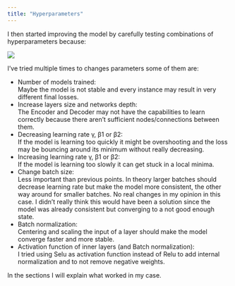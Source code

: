 ```yaml
---
title: "Hyperparameters"
---
```


I then started improving the model by carefully testing combinations of hyperparameters because:

![](pick_hyperparameters.png)

I've tried multiple times to changes parameters some of them are:

-   Number of models trained:\
    Maybe the model is not stable and every instance may result in very different final losses.
-   Increase layers size and networks depth:\
    The Encoder and Decoder may not have the capabilities to learn correctly because there aren't sufficient nodes/connections between them.
-   Decreasing learning rate γ, β1 or β2:\
    If the model is learning too quickly it might be overshooting and the loss may be bouncing around its minimum without really decreasing.
-   Increasing learning rate γ, β1 or β2:\
    If the model is learning too slowly it can get stuck in a local minima.
-   Change batch size:\
    Less important than previous points. In theory larger batches should decrease learning rate but make the model more consistent, the other way around for smaller batches. No real changes in my opinion in this case. I didn't really think this would have been a solution since the model was already consistent but converging to a not good enough state.
-   Batch normalization:\
    Centering and scaling the input of a layer should make the model converge faster and more stable.
-   Activation function of inner layers (and Batch normalization):\
    I tried using Selu as activation function instead of Relu to add internal normalization and to not remove negative weights.

In the sections I will explain what worked in my case.
